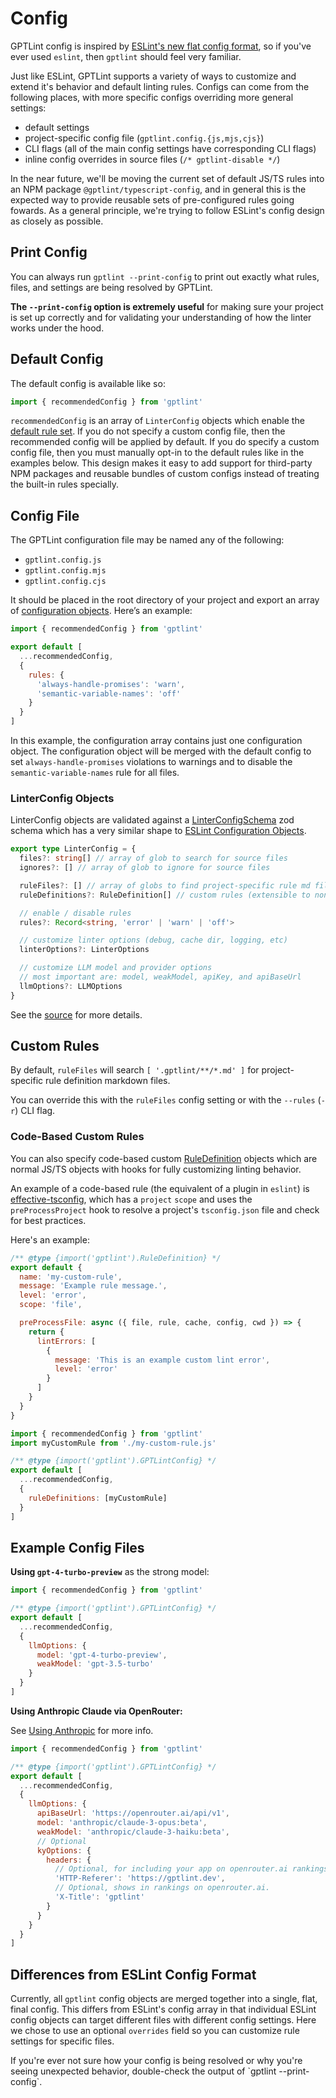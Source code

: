 
# Config

GPTLint config is inspired by [ESLint's new flat config format](https://eslint.org/docs/latest/use/configure/configuration-files), so if you've ever used `eslint`, then `gptlint` should feel very familiar.

Just like ESLint, GPTLint supports a variety of ways to customize and extend it's behavior and default linting rules. Configs can come from the following places, with more specific configs overriding more general settings:

- default settings
- project-specific config file (`gptlint.config.{js,mjs,cjs}`)
- CLI flags (all of the main config settings have corresponding CLI flags)
- inline config overrides in source files (`/* gptlint-disable */`)

In the near future, we'll be moving the current set of default JS/TS rules into an NPM package `@gptlint/typescript-config`, and in general this is the expected way to provide reusable sets of pre-configured rules going fowards. As a general principle, we're trying to follow ESLint's config design as closely as possible.

## Print Config

You can always run `gptlint --print-config` to print out exactly what rules, files, and settings are being resolved by GPTLint.

**The `--print-config` option is extremely useful** for making sure your project is set up correctly and for validating your understanding of how the linter works under the hood.

## Default Config

The default config is available like so:

```ts
import { recommendedConfig } from 'gptlint'
```

`recommendedConfig` is an array of `LinterConfig` objects which enable the [default rule set](/rules). If you do not specify a custom config file, then the recommended config will be applied by default. If you do specify a custom config file, then you must manually opt-in to the default rules like in the examples below. This design makes it easy to add support for third-party NPM packages and reusable bundles of custom configs instead of treating the built-in rules specially.

## Config File

The GPTLint configuration file may be named any of the following:

- `gptlint.config.js`
- `gptlint.config.mjs`
- `gptlint.config.cjs`

It should be placed in the root directory of your project and export an array of [configuration objects](#linterconfig-objects). Here’s an example:

```js filename="gptlint.config.js"
import { recommendedConfig } from 'gptlint'

export default [
  ...recommendedConfig,
  {
    rules: {
      'always-handle-promises': 'warn',
      'semantic-variable-names': 'off'
    }
  }
]
```

In this example, the configuration array contains just one configuration object. The configuration object will be merged with the default config to set `always-handle-promises` violations to warnings and to disable the `semantic-variable-names` rule for all files.

### LinterConfig Objects

LinterConfig objects are validated against a [LinterConfigSchema](https://github.com/gptlint/gptlint/tree/main/src/config.ts) zod schema which has a very similar shape to [ESLint Configuration Objects](https://eslint.org/docs/latest/use/configure/configuration-files#configuration-objects).

```ts
export type LinterConfig = {
  files?: string[] // array of glob to search for source files
  ignores?: [] // array of glob to ignore for source files

  ruleFiles?: [] // array of globs to find project-specific rule md files
  ruleDefinitions?: RuleDefinition[] // custom rules (extensible to non-md formats)

  // enable / disable rules
  rules?: Record<string, 'error' | 'warn' | 'off'>

  // customize linter options (debug, cache dir, logging, etc)
  linterOptions?: LinterOptions

  // customize LLM model and provider options
  // most important are: model, weakModel, apiKey, and apiBaseUrl
  llmOptions?: LLMOptions
}
```

See the [source](https://github.com/gptlint/gptlint/tree/main/src/config.ts) for more details.

## Custom Rules

By default, `ruleFiles` will search `[ '.gptlint/**/*.md' ]` for project-specific rule definition markdown files.

You can override this with the `ruleFiles` config setting or with the `--rules` (`-r`) CLI flag.

### Code-Based Custom Rules

You can also specify code-based custom [RuleDefinition](https://github.com/gptlint/gptlint/tree/main/src/rule.ts) objects which are normal JS/TS objects with hooks for fully customizing linting behavior.

An example of a code-based rule (the equivalent of a plugin in `eslint`) is [effective-tsconfig](https://github.com/gptlint/gptlint/tree/main/rules/custom/effective-tsconfig.ts), which has a `project` `scope` and uses the `preProcessProject` hook to resolve a project's `tsconfig.json` file and check for best practices.

Here's an example:

```js filename="my-custom-rule.js"
/** @type {import('gptlint').RuleDefinition} */
export default {
  name: 'my-custom-rule',
  message: 'Example rule message.',
  level: 'error',
  scope: 'file',

  preProcessFile: async ({ file, rule, cache, config, cwd }) => {
    return {
      lintErrors: [
        {
          message: 'This is an example custom lint error',
          level: 'error'
        }
      ]
    }
  }
}
```

```js filename="gptlint.config.js"
import { recommendedConfig } from 'gptlint'
import myCustomRule from './my-custom-rule.js'

/** @type {import('gptlint').GPTLintConfig} */
export default [
  ...recommendedConfig,
  {
    ruleDefinitions: [myCustomRule]
  }
]
```

## Example Config Files

**Using `gpt-4-turbo-preview`** as the strong model:

```js filename="gptlint.config.js"
import { recommendedConfig } from 'gptlint'

/** @type {import('gptlint').GPTLintConfig} */
export default [
  ...recommendedConfig,
  {
    llmOptions: {
      model: 'gpt-4-turbo-preview',
      weakModel: 'gpt-3.5-turbo'
    }
  }
]
```

**Using Anthropic Claude via OpenRouter:**

See [Using Anthropic](./llm-providers.md#anthropic) for more info.

```js filename="gptlint.config.js"
import { recommendedConfig } from 'gptlint'

/** @type {import('gptlint').GPTLintConfig} */
export default [
  ...recommendedConfig,
  {
    llmOptions: {
      apiBaseUrl: 'https://openrouter.ai/api/v1',
      model: 'anthropic/claude-3-opus:beta',
      weakModel: 'anthropic/claude-3-haiku:beta',
      // Optional
      kyOptions: {
        headers: {
          // Optional, for including your app on openrouter.ai rankings.
          'HTTP-Referer': 'https://gptlint.dev',
          // Optional, shows in rankings on openrouter.ai.
          'X-Title': 'gptlint'
        }
      }
    }
  }
]
```

## Differences from ESLint Config Format

Currently, all `gptlint` config objects are merged together into a single, flat, final config. This differs from ESLint's config array in that individual ESLint config objects can target different files with different config settings. Here we chose to use an optional `overrides` field so you can customize rule settings for specific files.

<Callout>
  If you're ever not sure how your config is being resolved or why you're seeing
  unexpected behavior, double-check the output of `gptlint --print-config`.
</Callout>
